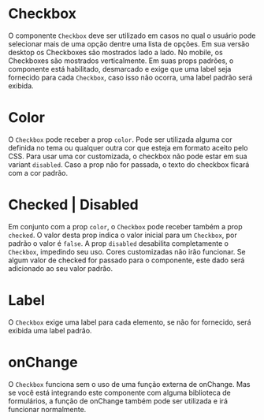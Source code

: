 

<Meta title='Selection Controls|Checkbox' component={Checkbox} />

# Checkbox

O componente `Checkbox` deve ser utilizado em casos no qual o usuário pode selecionar mais de uma opção dentre uma lista de opções. Em sua versão desktop os Checkboxes são mostrados lado a lado. No mobile, os Checkboxes são mostrados verticalmente. Em suas props padrões, o componente está habilitado, desmarcado e exige que uma label seja fornecido para cada `Checkbox`, caso isso não ocorra, uma label padrão será exibida.

<Preview>
  <Story
    name='Base'
    parameters={{
      design: {
        type: 'figma',
        url: 'https://www.figma.com/file/O3bKxIcsj2rc1FNIRclJyT/Saturn-System?node-id=239%3A148'
      }
    }}
  >
    <ThemeProvider>
      <Checkbox label='Not selected' name='check0' />
      <Checkbox checked={true} label='Selected' name='check1' />
      <Checkbox label='Not selected custom color' color='#ff00ff' name='check2' />
      <Checkbox label='Selected custom color' color='success' checked={true} name='check3' />
      <Checkbox checked={true} label='Selected disabled' disabled={true} name='check4' />
      <Checkbox checked={false} label='Not selected disabled' disabled={true} name='check5' />
      <Checkbox name='check6' />
      <Checkbox checkbox={true} color='secondary' name='check7' />
    </ThemeProvider>
  </Story>
</Preview>

# Color

O `Checkbox` pode receber a prop `color`. Pode ser utilizada alguma cor definida no tema ou qualquer outra cor que esteja em formato aceito pelo CSS. Para usar uma cor customizada, o checkbox não pode estar em sua variant `disabled`. Caso a prop não for passada, o texto do checkbox ficará com a cor padrão.

<Preview>
  <Story
    name='Color'
    parameters={{
      design: {
        type: 'figma',
        url: 'https://www.figma.com/file/O3bKxIcsj2rc1FNIRclJyT/Saturn-System?node-id=239%3A148'
      }
    }}
  >
    <ThemeProvider>
      <Checkbox label='Default color' name='check8' />
      <Checkbox label='Not selected custom color' color='#ff0000' name='check9' />
      <Checkbox label='Selected custom color' color='warning' checked={true} name='check10' />
    </ThemeProvider>
  </Story>
</Preview>

# Checked | Disabled

Em conjunto com a prop `color`, o `Checkbox` pode receber também a prop `checked`. O valor desta prop indica o valor inicial para um `Checkbox`, por padrão o valor é `false`. A prop `disabled` desabilita completamente o `Checkbox`, impedindo seu uso. Cores customizadas não irão funcionar. Se algum valor de checked for passado para o componente, este dado será adicionado ao seu valor padrão.

<Preview>
  <Story
    name='Checked | Disabled'
    parameters={{
      design: {
        type: 'figma',
        url: 'https://www.figma.com/file/O3bKxIcsj2rc1FNIRclJyT/Saturn-System?node-id=239%3A148'
      }
    }}
  >
    <ThemeProvider>
      <Checkbox label='Not selected' name='check11' />
      <Checkbox checked={true} label='Selected' name='check12' />
      <Checkbox checked={false} label='Not selected disabled' disabled={true} name='check13' />
      <Checkbox checked={true} label='Selected disabled' disabled={true} name='check14' />
    </ThemeProvider>
  </Story>
</Preview>

# Label

O `Checkbox` exige uma label para cada elemento, se não for fornecido, será exibida uma label padrão.

<Preview>
  <Story
    name='label'
    parameters={{
      design: {
        type: 'figma',
        url: 'https://www.figma.com/file/O3bKxIcsj2rc1FNIRclJyT/Saturn-System?node-id=239%3A148'
      }
    }}
  >
    <ThemeProvider>
      <Checkbox checked={false} name='check15' />
    </ThemeProvider>
  </Story>
</Preview>

# onChange

O `Checkbox` funciona sem o uso de uma função externa de onChange. Mas se você está integrando este componente com alguma biblioteca de formulários, a função de onChange também pode ser utilizada e irá funcionar normalmente.

<Preview>
  <Story
    name='onChange'
    parameters={{
      design: {
        type: 'figma',
        url: 'https://www.figma.com/file/O3bKxIcsj2rc1FNIRclJyT/Saturn-System?node-id=239%3A148'
      }
    }}
  >
    <ThemeProvider>
      <Checkbox label='Not selected' name='check16' />
    </ThemeProvider>
  </Story>
</Preview>
